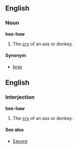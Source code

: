 ==English==
===Noun===
'''hee-haw'''

#The [[cry]] of an ass or donkey. 

====Synonym====
*[[bray]]

==English==
===Interjection===
'''hee-haw'''

#The [[cry]] of an ass or donkey.

====See also====
*[[Eeyore]]